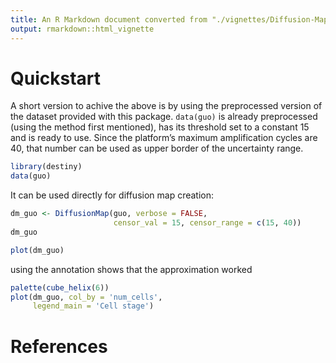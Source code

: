 ```yaml
---
title: An R Markdown document converted from "./vignettes/Diffusion-Map-recap.ipynb"
output: rmarkdown::html_vignette
---
```


Quickstart
==========

A short version to achive the above is by using the preprocessed version of the dataset provided with this package. `data(guo)` is already preprocessed (using the method first mentioned), has its threshold set to a constant 15 and is ready to use. Since the platform’s maximum amplification cycles are 40, that number can be used as upper border of the uncertainty range.

```r
library(destiny)
data(guo)
```

It can be used directly for diffusion map creation:

```r
dm_guo <- DiffusionMap(guo, verbose = FALSE,
                       censor_val = 15, censor_range = c(15, 40))
dm_guo
```

```r
plot(dm_guo)
```

using the annotation shows that the approximation worked

```r
palette(cube_helix(6))
plot(dm_guo, col_by = 'num_cells',
     legend_main = 'Cell stage')
```

References
==========

<div id="refs"></div>
